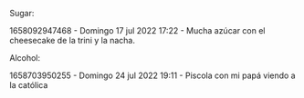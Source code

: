 Sugar:

1658092947468 - Domingo 17 jul 2022 17:22 - Mucha azúcar con el cheesecake de la trini y la nacha.

Alcohol:

1658703950255 - Domingo 24 jul 2022 19:11 - Piscola con mi papá viendo a la católica
